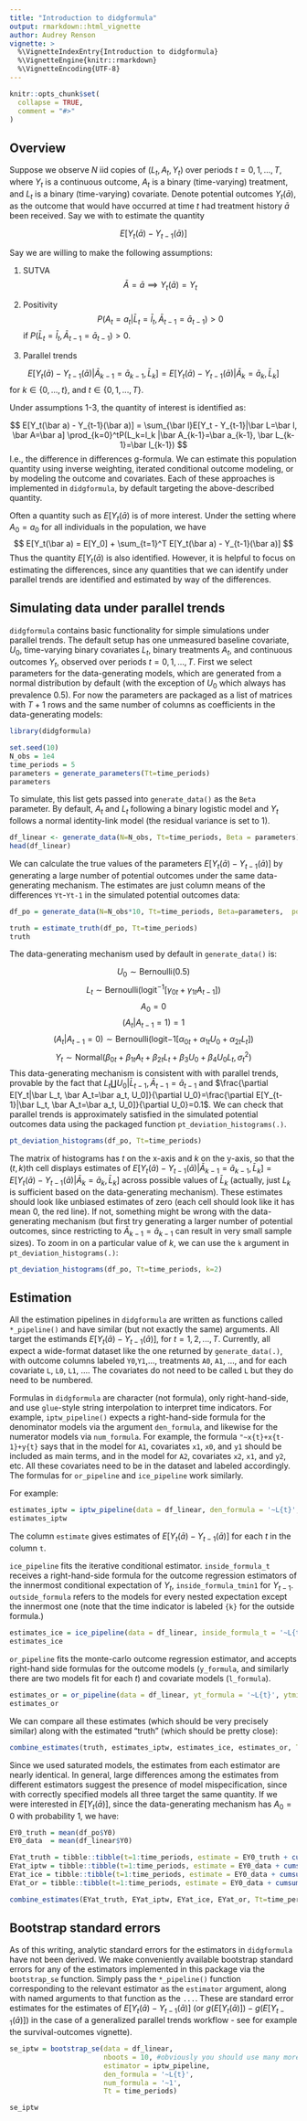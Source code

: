 ```yaml
---
title: "Introduction to didgformula"
output: rmarkdown::html_vignette
author: Audrey Renson
vignette: >
  %\VignetteIndexEntry{Introduction to didgformula}
  %\VignetteEngine{knitr::rmarkdown}
  %\VignetteEncoding{UTF-8}
---
```


```r
knitr::opts_chunk$set(
  collapse = TRUE,
  comment = "#>"
)
```

## Overview

Suppose we observe $N$ iid copies of $(L_t, A_t, Y_t)$ over periods $t=0,1,...,T$, where $Y_t$ is a continuous outcome, $A_t$ is a binary (time-varying) treatment, and $L_t$ is a binary (time-varying) covariate. Denote potential outcomes $Y_t(\bar a)$, as the outcome that would have occurred at time $t$ had treatment history $\bar a$ been received. Say we with to estimate the quantity

$$
E[Y_t(\bar a) - Y_{t-1}(\bar a)]
$$

Say we are willing to make the following assumptions:

1. SUTVA
$$
\bar A = \bar a \implies Y_t(\bar a) = Y_t
$$
2. Positivity
$$
P(A_t=a_t|\bar L_t=\bar l_t, \bar A_{t-1}=\bar a_{t-1}) > 0
$$
if $P(\bar L_t=\bar l_t, \bar A_{t-1}=\bar a_{t-1})>0$.

3. Parallel trends

$$
E[Y_t(\bar a) - Y_{t-1}(\bar a)|\bar A_{k-1}=\bar a_{k-1}, \bar L_k]=E[Y_t(\bar a) - Y_{t-1}(\bar a)|\bar A_k=\bar a_k, \bar L_k]
$$
for $k\in\{0,...,t\}$, and $t \in \{0,1,..., T\}$.

Under assumptions 1-3, the quantity of interest is identified as:

$$
E[Y_t(\bar a) - Y_{t-1}(\bar a)] = \sum_{\bar l}E[Y_t - Y_{t-1}|\bar L=\bar l, \bar A=\bar a] \prod_{k=0}^tP(L_k=l_k |\bar A_{k-1}=\bar a_{k-1}, \bar L_{k-1}=\bar l_{k-1})
$$
I.e., the difference in differences g-formula. We can estimate this population quantity using inverse weighting, iterated conditional outcome modeling, or by modeling the outcome and covariates. Each of these approaches is implemented in `didgformula`, by default targeting the above-described quantity. 

Often a quantity such as $E[Y_t(\bar a)$ is of more interest. Under the setting where $A_0=a_0$ for all individuals in the population, we have
$$
E[Y_t(\bar a) = E[Y_0] + \sum_{t=1}^T E[Y_t(\bar a) - Y_{t-1}(\bar a)]
$$
Thus the quantity $E[Y_t(\bar a)$ is also identified. However, it is helpful to focus on estimating the differences, since any quantities that we can identify under parallel trends are identified and estimated by way of the differences.

## Simulating data under parallel trends 

`didgformula` contains basic functionality for simple simulations under parallel trends.  The default setup has one unmeasured baseline covariate, $U_0$, time-varying binary covariates $L_t$, binary treatments $A_t$, and continuous outcomes $Y_t$, observed over periods $t=0,1,...,T$. First we select parameters for the data-generating models, which are generated from a normal distribution by default (with the exception of $U_0$ which always has prevalence $0.5$). For now the parameters are packaged as a list of matrices with $T+1$ rows and the same number of columns as coefficients in the data-generating models:


```r
library(didgformula)

set.seed(10)
N_obs = 1e4
time_periods = 5
parameters = generate_parameters(Tt=time_periods)
parameters

```

To simulate, this list gets passed into `generate_data()` as the `Beta` parameter. By default, $A_t$ and $L_t$ following a binary logistic model and $Y_t$ follows a normal identity-link model (the residual variance is set to $1$).

```r
df_linear <- generate_data(N=N_obs, Tt=time_periods, Beta = parameters)
head(df_linear)
```

We can calculate the true values of the parameters $E[Y_t(\bar a) - Y_{t-1}(\bar a)]$ by generating a large number of potential outcomes under the same data-generating mechanism. The estimates are just column means of the differences `Yt`-`Yt-1` in the simulated potential outcomes data:

```r
df_po = generate_data(N=N_obs*10, Tt=time_periods, Beta=parameters,  potential_outcomes = TRUE)

truth = estimate_truth(df_po, Tt=time_periods)
truth
```

The data-generating mechanism used by default in `generate_data()` is:

$$ U_0 \sim \text{Bernoulli}(0.5) $$
$$ L_t \sim \text{Bernoulli}(\text{logit}^{-1}[\gamma_{0t} + \gamma_{1t}A_{t-1}]) $$
$$ A_0 = 0$$
$$(A_t | A_{t-1} = 1) = 1$$
$$(A_t | A_{t-1} = 0) \sim \text{Bernoulli}(\text{logit}{-1}[\alpha_{0t} +\alpha_{1t}U_0 + \alpha_{2t}L_t])$$
$$Y_t \sim \text{Normal}(\beta_{0t} + \beta_{1t}A_t + \beta_{2t}L_t + \beta_3U_0 + \beta_4U_0L_t, \sigma^2_t)$$
This data-generating mechanism is consistent with with parallel trends, provable by the fact that $L_t \coprod U_0 |\bar L_{t-1}, \bar A_{t-1}=\bar a_{t-1}$ and $\frac{\partial E[Y_t|\bar L_t, \bar A_t=\bar a_t, U_0]}{\partial U_0}=\frac{\partial E[Y_{t-1}|\bar L_t, \bar A_t=\bar a_t, U_0]}{\partial U_0}=0.1$. We can check that parallel trends is approximately satisfied in the simulated potential outcomes data using the packaged function `pt_deviation_histograms(.)`.

```r
pt_deviation_histograms(df_po, Tt=time_periods)

```

The matrix of histograms has $t$ on the x-axis and $k$ on the y-axis, so that the $(t, k)$th cell displays estimates of $E[Y_t(\bar a) - Y_{t-1}(\bar a)|\bar A_{k-1}=\bar a_{k-1}, \bar L_k]=E[Y_t(\bar a) - Y_{t-1}(\bar a)|\bar A_k=\bar a_k, \bar L_k]$ across possible values of $\bar L_k$ (actually, just $L_k$ is sufficient based on the data-generating mechanism). These estimates should look like unbiased estimates of zero (each cell should look like it has mean 0, the red line). If not, something might be wrong with the data-generating mechanism (but first try generating a larger number of potential outcomes, since restricting to $\bar A_{k-1}=\bar a_{k-1}$ can result in very small sample sizes). To zoom in on a particular value of $k$, we can use the `k` argument in `pt_deviation_histograms(.)`:


```r
pt_deviation_histograms(df_po, Tt=time_periods, k=2)

```

## Estimation

All the estimation pipelines in `didgformula` are written as functions called `*_pipeline()` and have similar (but not exactly the same) arguments. All target the estimands $E[Y_t(\bar a) - Y_{t-1}(\bar a)]$, for $t=1,2,...,T$.  Currently, all expect a wide-format dataset like the one returned by `generate_data(.)`, with outcome columns labeled `Y0`,`Y1`,..., treatments `A0`, `A1`, ..., and for each covariate `L`, `L0`, `L1`, .... The covariates do not need to be called `L` but they do need to be numbered. 

Formulas in `didgformula` are character (not formula), only right-hand-side, and use `glue`-style string interpolation to interpret time indicators. For example, `iptw_pipeline()` expects a right-hand-side formula for the denominator models via the argument `den_formula`, and likewise for the numerator models via `num_formula`. For example, the formula `"~x{t}+x{t-1}+y{t}` says that in the model for `A1`, covariates `x1`, `x0`, and `y1` should be included as main terms, and in the model for `A2`, covariates `x2`, `x1`, and `y2`, etc. All these covariates need to be in the dataset and labeled accordingly. The formulas for `or_pipeline` and `ice_pipeline` work similarly.

For example:
```r
estimates_iptw = iptw_pipeline(data = df_linear, den_formula = '~L{t}', num_formula = '~1', Tt=time_periods)
estimates_iptw
```

The column `estimate` gives estimates of $E[Y_t(\bar a) - Y_{t-1}(\bar a)]$ for each $t$ in the column `t`.

`ice_pipeline` fits the iterative conditional estimator. `inside_formula_t` receives a right-hand-side formula for the outcome regression estimators of the innermost conditional expectation of $Y_t$, `inside_formula_tmin1` for $Y_{t-1}$. `outside_formula` refers to the models for every nested expectation except the innermost one (note that the time indicator is labeled `{k}` for the outside formula.)

```r
estimates_ice = ice_pipeline(data = df_linear, inside_formula_t = '~L{t}', inside_formula_tmin1 = '~L{t-1}', outside_formula = '~L{k}', Tt=time_periods)
estimates_ice
```

`or_pipeline` fits the monte-carlo outcome regression estimator, and accepts right-hand side formulas for the outcome models (`y_formula`, and similarly there are two models fit for each $t$) and covariate models (`l_formula`).
```r
estimates_or = or_pipeline(data = df_linear, yt_formula = '~L{t}', ytmin1_formula = '~L{t}', l_formula = '~1', Tt=time_periods, nreps=N_obs) #usually nreps should be much larger but in this example it appears fine
estimates_or
```
We can compare all these estimates (which should be very precisely similar) along with the estimated "truth" (which should be pretty close):

```r
combine_estimates(truth, estimates_iptw, estimates_ice, estimates_or, Tt=time_periods)
```

Since we used saturated models, the estimates from each estimator are nearly identical. In general, large differences among the estimates from different estimators suggest the presence of model mispecification, since with correctly specified models all three target the same quantity. If we were interested in $E[Y_t(\bar a)]$, since the data-generating mechanism has $A_0=0$ with probability 1, we have:

```r
EY0_truth = mean(df_po$Y0)
EY0_data  = mean(df_linear$Y0)

EYat_truth = tibble::tibble(t=1:time_periods, estimate = EY0_truth + cumsum(truth$estimate))
EYat_iptw = tibble::tibble(t=1:time_periods, estimate = EY0_data + cumsum(estimates_iptw$estimate))
EYat_ice = tibble::tibble(t=1:time_periods, estimate = EY0_data + cumsum(estimates_ice$estimate))
EYat_or = tibble::tibble(t=1:time_periods, estimate = EY0_data + cumsum(estimates_or$estimate))

combine_estimates(EYat_truth, EYat_iptw, EYat_ice, EYat_or, Tt=time_periods)
```

## Bootstrap standard errors

As of this writing, analytic standard errors for the estimators in `didgformula` have not been derived. We make conveniently available bootstrap standard errors for any of the estimators implemented in this package via the `bootstrap_se` function. Simply pass the `*_pipeline()` function corresponding to the relevant estimator as the `estimator` argument, along with named arguments to that function as the `...`. These are standard error estimates for the estimates of $E[Y_t(\bar a)-Y_{t-1}(\bar a)]$ (or $g(E[Y_t(\bar a)]) - g(E[Y_{t-1}(\bar a)])$ in the case of a generalized parallel trends workflow - see for example the survival-outcomes vignette).

```r

se_iptw = bootstrap_se(data = df_linear, 
                       nboots = 10, #obviously you should use many more than 10
                       estimator = iptw_pipeline,
                       den_formula = '~L{t}',
                       num_formula = '~1',
                       Tt = time_periods)

se_iptw                       

```


